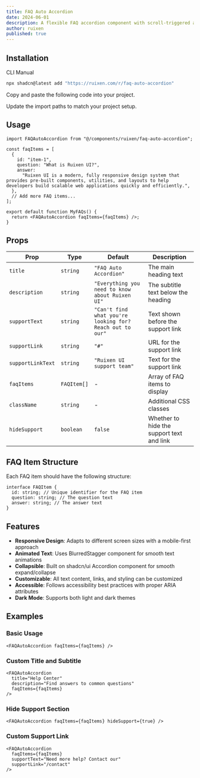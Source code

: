 ```yaml
---
title: FAQ Auto Accordion
date: 2024-06-01
description: A flexible FAQ accordion component with scroll-triggered auto expansion and customizable content.
author: ruixen
published: true
---
```


<ComponentPreview name="faq-auto-accordion-demo" />

## Installation

<Tabs defaultValue="cli">

<TabsList>
  <TabsTrigger value="cli">CLI</TabsTrigger>
  <TabsTrigger value="manual">Manual</TabsTrigger>
</TabsList>
<TabsContent value="cli">

```bash
npx shadcn@latest add "https://ruixen.com/r/faq-auto-accordion"
```

</TabsContent>

<TabsContent value="manual">

<Steps>

<Step>Copy and paste the following code into your project.</Step>

<ComponentSource name="faq-auto-accordion" />

<Step>Update the import paths to match your project setup.</Step>

</Steps>

</TabsContent>

</Tabs>

## Usage

```tsx
import FAQAutoAccordion from "@/components/ruixen/faq-auto-accordion";

const faqItems = [
  {
    id: "item-1",
    question: "What is Ruixen UI?",
    answer:
      "Ruixen UI is a modern, fully responsive design system that provides pre-built components, utilities, and layouts to help developers build scalable web applications quickly and efficiently.",
  },
  // Add more FAQ items...
];

export default function MyFAQs() {
  return <FAQAutoAccordion faqItems={faqItems} />;
}
```

## Props

| Prop              | Type        | Default                                                  | Description                               |
| ----------------- | ----------- | -------------------------------------------------------- | ----------------------------------------- |
| `title`           | `string`    | `"FAQ Auto Accordion"`                                   | The main heading text                     |
| `description`     | `string`    | `"Everything you need to know about Ruixen UI"`          | The subtitle text below the heading       |
| `supportText`     | `string`    | `"Can't find what you're looking for? Reach out to our"` | Text shown before the support link        |
| `supportLink`     | `string`    | `"#"`                                                    | URL for the support link                  |
| `supportLinkText` | `string`    | `"Ruixen UI support team"`                               | Text for the support link                 |
| `faqItems`        | `FAQItem[]` | -                                                        | Array of FAQ items to display             |
| `className`       | `string`    | -                                                        | Additional CSS classes                    |
| `hideSupport`     | `boolean`   | `false`                                                  | Whether to hide the support text and link |

## FAQ Item Structure

Each FAQ item should have the following structure:

```tsx
interface FAQItem {
  id: string; // Unique identifier for the FAQ item
  question: string; // The question text
  answer: string; // The answer text
}
```

## Features

- **Responsive Design**: Adapts to different screen sizes with a mobile-first approach
- **Animated Text**: Uses BlurredStagger component for smooth text animations
- **Collapsible**: Built on shadcn/ui Accordion component for smooth expand/collapse
- **Customizable**: All text content, links, and styling can be customized
- **Accessible**: Follows accessibility best practices with proper ARIA attributes
- **Dark Mode**: Supports both light and dark themes

## Examples

### Basic Usage

```tsx
<FAQAutoAccordion faqItems={faqItems} />
```

### Custom Title and Subtitle

```tsx
<FAQAutoAccordion
  title="Help Center"
  description="Find answers to common questions"
  faqItems={faqItems}
/>
```

### Hide Support Section

```tsx
<FAQAutoAccordion faqItems={faqItems} hideSupport={true} />
```

### Custom Support Link

```tsx
<FAQAutoAccordion
  faqItems={faqItems}
  supportText="Need more help? Contact our"
  supportLink="/contact"
/>
```
